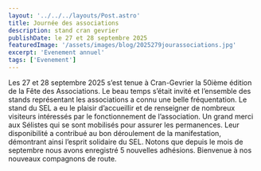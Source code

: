 ```yaml
---
layout: '../../../layouts/Post.astro'
title: Journée des associations
description: stand cran gevrier
publishDate: le 27 et 28 septembre 2025
featuredImage: '/assets/images/blog/2025279jourassociations.jpg'
excerpt: 'Evenement annuel'
tags: ['Evenement']
---
```

Les 27 et 28 septembre 2025 s’est tenue à Cran-Gevrier la 50ième édition de la Fête des Associations. Le beau temps s’était invité et l’ensemble des stands représentant les associations a connu une belle fréquentation. Le stand du SEL a eu le plaisir d’accueillir et de renseigner de nombreux visiteurs intéressés par le fonctionnement de l’association. Un grand merci aux Sélistes qui se sont mobilisés pour assurer les permanences. Leur disponibilité a contribué au bon déroulement de la manifestation, démontrant ainsi l’esprit solidaire du SEL. Notons que depuis le mois de septembre nous avons enregistré 5 nouvelles adhésions. Bienvenue à nos nouveaux compagnons de route. 

 

